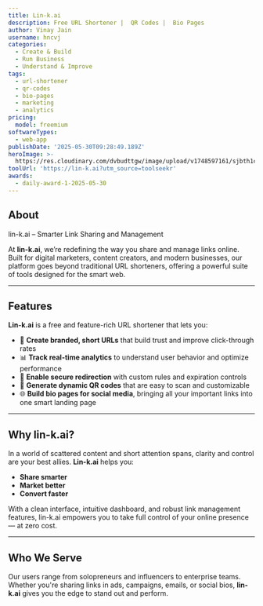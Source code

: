```yaml
---
title: Lin-k.ai
description: Free URL Shortener |  QR Codes |  Bio Pages
author: Vinay Jain
username: hncvj
categories:
  - Create & Build
  - Run Business
  - Understand & Improve
tags:
  - url-shortener
  - qr-codes
  - bio-pages
  - marketing
  - analytics
pricing:
  model: freemium
softwareTypes:
  - web-app
publishDate: '2025-05-30T09:28:49.189Z'
heroImage: >-
  https://res.cloudinary.com/dvbudttgw/image/upload/v1748597161/sjbth1cgywjfki4henaq.png
toolUrl: 'https://lin-k.ai?utm_source=toolseekr'
awards:
  - daily-award-1-2025-05-30
---
```

## About
lin-k.ai – Smarter Link Sharing and Management

At **lin-k.ai**, we’re redefining the way you share and manage links online. Built for digital marketers, content creators, and modern businesses, our platform goes beyond traditional URL shorteners, offering a powerful suite of tools designed for the smart web.

---

## Features

**Lin-k.ai** is a free and feature-rich URL shortener that lets you:

- 🔗 **Create branded, short URLs** that build trust and improve click-through rates  
- 📊 **Track real-time analytics** to understand user behavior and optimize performance  
- 🔐 **Enable secure redirection** with custom rules and expiration controls  
- 📱 **Generate dynamic QR codes** that are easy to scan and customizable  
- 🌐 **Build bio pages for social media**, bringing all your important links into one smart landing page  

---

## Why lin-k.ai?

In a world of scattered content and short attention spans, clarity and control are your best allies. **Lin-k.ai** helps you:

- **Share smarter**  
- **Market better**  
- **Convert faster**  

With a clean interface, intuitive dashboard, and robust link management features, lin-k.ai empowers you to take full control of your online presence — at zero cost.

---

## Who We Serve

Our users range from solopreneurs and influencers to enterprise teams. Whether you're sharing links in ads, campaigns, emails, or social bios, **lin-k.ai** gives you the edge to stand out and perform.
